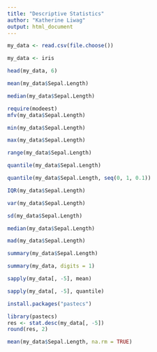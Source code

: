 ```yaml
---
title: "Descriptive Statistics"
author: "Katherine Liwag"
output: html_document
---
```


```r
my_data <- read.csv(file.choose())
```

```r
my_data <- iris
```

```r
head(my_data, 6)
```

```r
mean(my_data$Sepal.Length)
```

```r
median(my_data$Sepal.Length)
```

```r
require(modeest)
mfv(my_data$Sepal.Length)
```

```r
min(my_data$Sepal.Length)
```

```r
max(my_data$Sepal.Length)
```

```r
range(my_data$Sepal.Length)
```

```r
quantile(my_data$Sepal.Length)
```

```r
quantile(my_data$Sepal.Length, seq(0, 1, 0.1))
```

```r
IQR(my_data$Sepal.Length)
```

```r
var(my_data$Sepal.Length)
```

```r
sd(my_data$Sepal.Length)
```

```r
median(my_data$Sepal.Length)
```

```r
mad(my_data$Sepal.Length)
```

```r
summary(my_data$Sepal.Length)
```

```r
summary(my_data, digits = 1)
```

```r
sapply(my_data[, -5], mean)
```

```r
sapply(my_data[, -5], quantile)
```

```r
install.packages("pastecs")
```

```r
library(pastecs)
res <- stat.desc(my_data[, -5])
round(res, 2)
```

```r
mean(my_data$Sepal.Length, na.rm = TRUE)
```

















